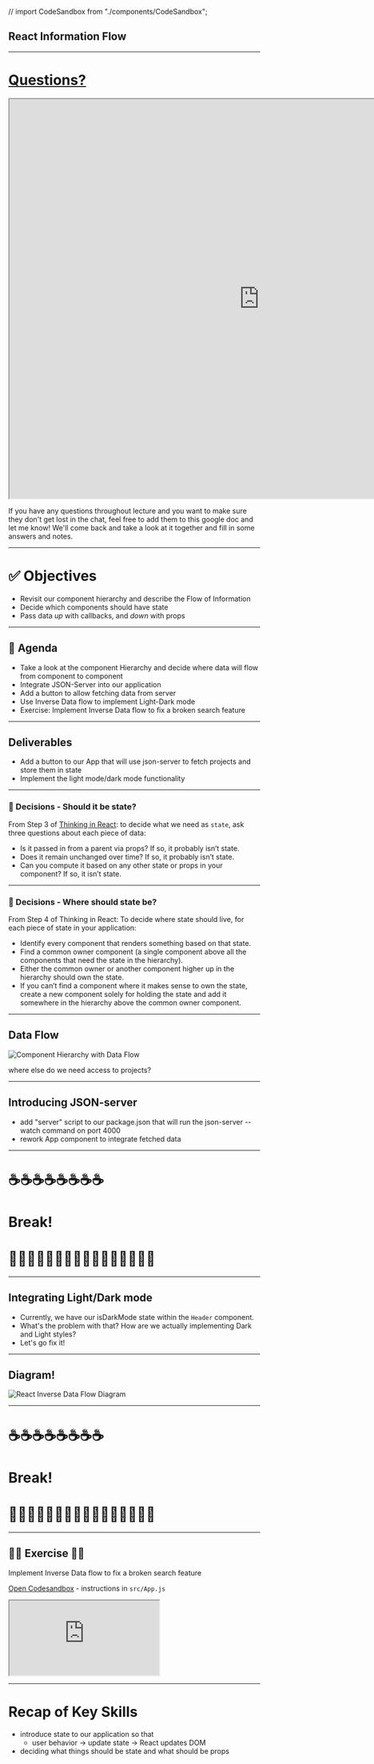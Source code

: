 <!-- Begin setup -->
// import CodeSandbox from "./components/CodeSandbox";





<Head>
  <title>Slides | React Information Flow</title>
  <link
    rel="shortcut icon"
    type="image/x-icon"
    href="https://instructure-uploads.s3.amazonaws.com/account_158020000000000001/attachments/43718/flatiron-favicon.ico"
  />
</Head>

<!-- End setup -->

<!-- Begin Slide -->

<Layout>

## React Information Flow

<Logo />

</Layout>

<Notes>



</Notes>

<!-- End Slide -->

---

# [Questions?](https://docs.google.com/document/d/1iAtutIgh8L-WSi6TaURiAmq_S5yglduQCNx3x9qI29o/edit#)

<iframe width="1000" height="800" src="https://docs.google.com/document/d/1iAtutIgh8L-WSi6TaURiAmq_S5yglduQCNx3x9qI29o/edit#"></iframe>

<Notes>

If you have any questions throughout lecture and you want to make sure they don't get lost in the chat, feel free to add them to this google doc and let me know! We'll come back and take a look at it together and fill in some answers and notes.

</Notes>

---

<!-- Begin Slide -->

<Layout>

# ✅ Objectives

<Steps>

- Revisit our component hierarchy and describe the Flow of Information
- Decide which components should have state
- Pass data _up_ with callbacks, and _down_ with props 

</Steps>

</Layout>

<Notes>



</Notes>

<!-- End Slide -->

--- 

<!-- Begin Slide -->

<Layout>

## 📅 Agenda

<Steps>

- Take a look at the component Hierarchy and decide where data will flow from component to component
- Integrate JSON-Server into our application
- Add a button to allow fetching data from server
- Use Inverse Data flow to implement Light-Dark mode
- Exercise: Implement Inverse Data flow to fix a broken search feature

</Steps>

</Layout>

<!-- End Slide -->

---

<!-- Begin Slide -->

<Layout>

## Deliverables

- Add a button to our App that will use json-server to fetch projects and store them in state
- Implement the light mode/dark mode functionality

</Layout>

<Notes>



</Notes>

<!-- End Slide -->

--- 

<!-- Begin Slide -->

<Layout>

### 🤔 Decisions - Should it be state?

From Step 3 of
[Thinking in React](https://reactjs.org/docs/thinking-in-react.html): to decide
what we need as `state`, ask three questions about each piece of data:

- Is it passed in from a parent via props? If so, it probably isn’t state.
- Does it remain unchanged over time? If so, it probably isn’t state.
- Can you compute it based on any other state or props in your component? If so,
  it isn’t state.

</Layout>

<Notes>



</Notes>

<!-- End Slide -->

--- 

<!-- Begin Slide -->

<Layout>

### 🤔 Decisions - Where should state be?

From Step 4 of Thinking in React: To decide where state should live, for each
piece of state in your application:

- Identify every component that renders something based on that state.
- Find a common owner component (a single component above all the components
  that need the state in the hierarchy).
- Either the common owner or another component higher up in the hierarchy should
  own the state.
- If you can’t find a component where it makes sense to own the state, create a
  new component solely for holding the state and add it somewhere in the
  hierarchy above the common owner component.

</Layout>

<Notes>



</Notes>

<!-- End Slide -->

---

<!-- Begin Slide -->

<Layout>

## Data Flow

![Component Hierarchy with Data Flow](https://res.cloudinary.com/dnocv6uwb/image/upload/v1643912910/component-hierarchy-with-data-flow_cq3qkl.png)

where else do we need access to projects?
<br/>

</Layout>

<Notes>



</Notes>

<!-- End Slide -->

---

<!-- Begin Slide -->

<Layout>

## Introducing JSON-server

<Steps>

- add "server" script to our package.json that will run the json-server --watch command on port 4000
- rework App component to integrate fetched data

</Steps>

</Layout>

<Notes>



</Notes>

<!-- End Slide -->

---

<!-- Begin Slide -->

<Layout>

# ☕️☕️☕️☕️☕️☕️☕️☕️ 
# Break!
# 🙆‍♂️🙆‍♂️🙆‍♂️🙆‍♂️🙆‍♂️🙆‍♂️🙆‍♂️🙆‍♂️

</Layout>

<Notes>



</Notes>

<!-- End Slide -->

--- 

<!-- Begin Slide -->

<Layout>

## Integrating Light/Dark mode

<Steps>

- Currently, we have our isDarkMode state within the `Header` component. 
- What's the problem with that? How are we actually implementing Dark and Light styles?
- Let's go fix it!


</Steps>

</Layout>

<Notes>



</Notes>

<!-- End Slide -->

---

<!-- Begin Slide -->

<Layout>

## Diagram!
![React Inverse Data Flow Diagram](https://res.cloudinary.com/dnocv6uwb/image/upload/v1643998564/react-inverse-data-flow-diagram_cqpyyh.png)

</Layout>

<Notes>



</Notes>

<!-- End Slide -->

--- 

<!-- Begin Slide -->

<Layout>

# ☕️☕️☕️☕️☕️☕️☕️☕️ 
# Break!
# 🙆‍♂️🙆‍♂️🙆‍♂️🙆‍♂️🙆‍♂️🙆‍♂️🙆‍♂️🙆‍♂️

</Layout>

<Notes>



</Notes>

<!-- End Slide -->

--- 


<!-- Begin Slide -->


## 🏋️‍♂️ Exercise 🏋️‍♂️

Implement Inverse Data flow to fix a broken search feature

[Open Codesandbox](https://codesandbox.io/s/inverse-data-flow-exercise-otvjp?file=/src/App.js) - instructions in `src/App.js`

<iframe src="https://codesandbox.io/embed/inverse-data-flow-exercise-otvjp?fontsize=14&hidenavigation=1&theme=dark"
  style={{"width":"100%", height:"500px"}}
  title="Inverse Data Flow exercise"
  allow="accelerometer; ambient-light-sensor; camera; encrypted-media; geolocation; gyroscope; hid; microphone; midi; payment; usb; vr; xr-spatial-tracking"
  sandbox="allow-forms allow-modals allow-popups allow-presentation allow-same-origin allow-scripts"
></iframe>




<Notes>



</Notes>

<!-- End Slide -->

--- 

# Recap of Key Skills

- introduce state to our application so that 
  - user behavior -> update state -> React updates DOM
- deciding what things should be state and what should be props

